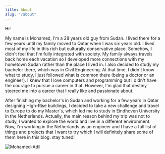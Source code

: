 ```yaml
---
title: About
slug: "/about"
---
```


Hi!

My name is Mohamed, I'm a 28 years old guy from Sudan. I lived there for a few years until my family moved to Qatar when I was six years old. I lived most of my life in this rich but culturally conservative place. Somehow, I didn't feel that I'm fully integrated with society. My family always travels back home each vacation so I developed more connections with my hometown Sudan rather than the place I lived in. I also decided to study my bachelor there, which was in Civil Engineering. At that time, I didn't know what to study, I just followed what is common there (being a doctor or an engineer). I knew that I love computers and programming but I didn't have the courage to pursue a career in that. However, I'm glad that destiny steered me into a career that I really like and passionate about.

After finishing my bachelor's in Sudan and working for a few years in Qatar designing High-Rise buildings, I decided to take a new challenge and travel to Europe to do my Master's, which led me to study in Eindhoven University in the Netherlands. Actually, the main reason behind my trip was not to study, I wanted to explore the world and live in a different environment. Now, I'm working in the Netherlands as an engineer and I have a full list of things and projects that I want to try which I will definitely share some of them here in this blog. stay tuned!



![Mohamed-Adil](./mohamed-adil.jpg)
